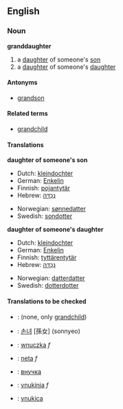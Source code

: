 ==English==

===Noun===
'''granddaughter'''
#a [[daughter]] of someone's [[son]]
#a [[daughter]] of someone's [[daughter]]

====Antonyms====
* [[grandson]]

====Related terms====
* [[grandchild]]

====Translations====
'''daughter of someone's son'''
{{top}}
*Dutch: [[kleindochter]] {{f}}
*German: [[Enkelin]] {{f}}
*Finnish: [[pojantytär]]
*Hebrew: [[נֶכְדָּה]] {{f}}
{{mid}}
*Norwegian: [[sønnedatter]]
*Swedish: [[sondotter]] {{c}}
{{bottom}}

'''daughter of someone's daughter'''
{{top}}
*Dutch: [[kleindochter]] {{f}}
*German: [[Enkelin]] {{f}}
*Finnish: [[tyttärentytär]]
*Hebrew: [[נֶכְדָּה]] {{f}}
{{mid}}
*Norwegian: [[datterdatter]]
*Swedish: [[dotterdotter]] {{c}}
{{bottom}}

====Translations to be checked====
<!--Remove this section once all of the translations below have been moved into the tables above.-->
{{checktrans}}
*{{ttbc|Indonesian}}: (none, only [[grandchild]])
*{{ttbc|Korean}}: [[손녀]] [孫女] (sonnyeo)
*{{ttbc|Polish}}: [[wnuczka]] ''f''
*{{ttbc|Portuguese}}: [[neta]] ''f''
*{{ttbc|Russian}}: [[внучка]]
*{{ttbc|Slovene}}: [[vnukinja]] ''f''
*{{ttbc|Slovio}}: [[vnukica]]